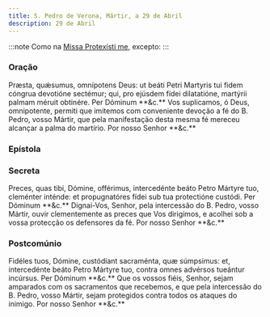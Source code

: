 ```yaml
---
title: S. Pedro de Verona, Mártir, a 29 de Abril
description: 29 de Abril
---
```


:::note
Como na [Missa Protexísti me](/missal/comum/9martir), excepto:
:::


### Oração

<div class="side-by-side not-content">
  <span class="text-justify">
    Præsta, quǽsumus, omnípotens Deus: ut beáti Petri Martyris tui fidem cóngrua
    devotióne sectémur; qui, pro ejúsdem fídei dilatatióne, martýrii palmam
    méruit obtinére. Per Dóminum **&c.**
  </span>
  <span class="text-justify">
    Vos suplicamos, ó Deus, omnipotente, permiti que imitemos com conveniente
    devoção a fé do B. Pedro, vosso Mártir, que pela manifestação desta mesma fé
    mereceu alcançar a palma do martírio. Por nosso Senhor **&c.**
  </span>
</div>

### Epístola

<LinkCard
  href="/missal/comum/5martirnaopontifice2#epístola"
  title="Mártir não Pontífice - Missa Lætábitur justus"
/>

### Secreta

<div class="side-by-side not-content">
  <span class="text-justify">
    Preces, quas tibi, Dómine, offérimus, intercedénte beáto Petro Mártyre tuo,
    cleménter inténde: et propugnatóres fídei sub tua protectióne custódi. Per
    Dóminum **&c.**
  </span>
  <span class="text-justify">
    Dignai-Vos, Senhor, pela intercessão do B. Pedro, vosso Mártir, ouvir
    clementemente as preces que Vos dirigimos, e acolhei sob a vossa protecção
    os defensores da fé. Por nosso Senhor **&c.**
  </span>
</div>

### Postcomúnio

<div class="side-by-side not-content">
  <span class="text-justify">
    Fidéles tuos, Dómine, custódiant sacraménta, quæ súmpsimus: et, intercedénte
    beáto Petro Mártyre tuo, contra omnes advérsos tueántur incúrsus. Per
    Dóminum **&c.**
  </span>
  <span class="text-justify">
    Que os vossos fiéis, Senhor, sejam amparados com os sacramentos que
    recebemos, e que pela intercessão do B. Pedro, vosso Mártir, sejam
    protegidos contra todos os ataques do inimigo. Por nosso Senhor **&c.**
  </span>
</div>
